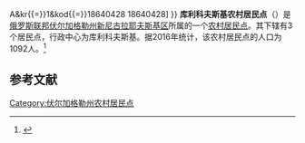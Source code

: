 {{Infobox Settlement
| official_name = 库利科夫斯基农村居民点
| native_name = Куликовское сельское поселение
| settlement_type = [[农村居民点|农村居民点]]
| subdivision_type = [[国家|国家]]
| subdivision_type1 = [[州_(俄罗斯)|州]]
| subdivision_type2 = [[区_(苏联)|区]]
| subdivision_name = {{RUS}}
| subdivision_name1 = [[伏尔加格勒州|伏尔加格勒州]]
| subdivision_name2 = [[新尼古拉耶夫斯基区|新尼古拉耶夫斯基区]]
| seat_type = 行政中心
| seat = 库利科夫斯基
| population_as_of=2016
| population_footnotes = <ref name=stat />
| population_total = 1092
| coordinates_display = inline,title
| latd = 50 | latm = 50 | lats = 22 | latNS = N
| longd = 42 | longm = 32 | longs = 37 | longEW = E
| timezone = [[莫斯科时间|MSK]]
| utc_offset = +3
| blank_name = [[俄罗斯市政土地区划代码|OKTMO编码]]
| blank_info = [http://classif.spb.ru/classificators/view/tma.php?st{{=}}A&kr{{=}}1&kod{{=}}18640428 18640428]
}}
'''库利科夫斯基农村居民点'''（{{lang-ru|Куликовское сельское поселение}}）是[[俄罗斯联邦|俄罗斯联邦]][[伏尔加格勒州|伏尔加格勒州]][[新尼古拉耶夫斯基区|新尼古拉耶夫斯基区]]所属的一个[[农村居民点|农村居民点]]。其下辖有3个居民点，行政中心为库利科夫斯基。据2016年统计，该农村居民点的人口为1092人。<ref name=stat>{{cite web | url = http://www.gks.ru/free_doc/doc_2016/bul_dr/mun_obr2016.rar | title = Численность населения Российской Федерации по муниципальным образованиям на 1 января 2016 года | language = ru | accessdate = 2016-12-19 | archive-date = 2019-05-13 | archive-url = https://web.archive.org/web/20190513150350/http://www.gks.ru/free_doc/doc_2016/bul_dr/mun_obr2016.rar | dead-url = no }}</ref>

== 参考文献 ==
{{reflist}}

{{Russia-stub}}

[[Category:伏尔加格勒州农村居民点|Category:伏尔加格勒州农村居民点]]